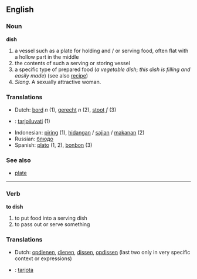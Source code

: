 ==English==

=== Noun  ===
'''dish'''
# a vessel such as a plate for holding and / or serving food, often flat with a hollow part in the middle
# the contents of such a serving or storing vessel
# a specific type of prepared food (''a vegetable dish''; ''this dish is filling and easily made'') (see also [[recipe]])
# ''Slang''. A sexually attractive woman.

=== Translations ===
*Dutch: [[bord]] ''n'' (1), [[gerecht]] ''n'' (2), [[stoot]] ''f'' (3)
*{{msg:fi}}: [[tarjoiluvati]] (1)
*Indonesian: [[piring]] (1), [[hidang]]an / [[saji]]an / [[makan]]an (2)
*Russian: [[блюдо]] 
*Spanish: [[plato]] (1, 2), [[bonbon]] (3)

=== See also ===
*[[plate]]

----

=== Verb ===
'''to dish'''
# to put food into a serving dish
# to pass out or serve something

=== Translations ===
*Dutch: [[opdienen]], [[dienen]], [[dissen]], [[opdissen]] (last two only in very specific context or expressions)
*{{msg:fi}}: [[tarjota]]